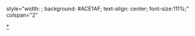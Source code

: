 style="width: {{{width|30%}}}; background: #ACE1AF; text-align: center; font-size:111%;" colspan="2"<noinclude>
[[Category:Reactionbox模板|*]]
</noinclude>